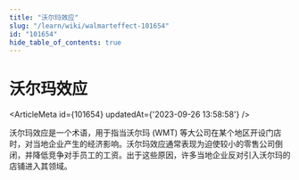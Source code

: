 ```yaml
---
title: "沃尔玛效应"
slug: "/learn/wiki/walmarteffect-101654"
id: "101654"
hide_table_of_contents: true
---
```



# 沃尔玛效应

<ArticleMeta id={101654} updatedAt={'2023-09-26 13:58:58'} />
<div className='border-solid border-b border-t-0 my-4 border-[var(--ifm-color-gray-300)]' />

沃尔玛效应是一个术语，用于指当沃尔玛 (WMT) 等大公司在某个地区开设门店时，对当地企业产生的经济影响。沃尔玛效应通常表现为迫使较小的零售公司倒闭，并降低竞争对手员工的工资。出于这些原因，许多当地企业反对引入沃尔玛的店铺进入其领域。
